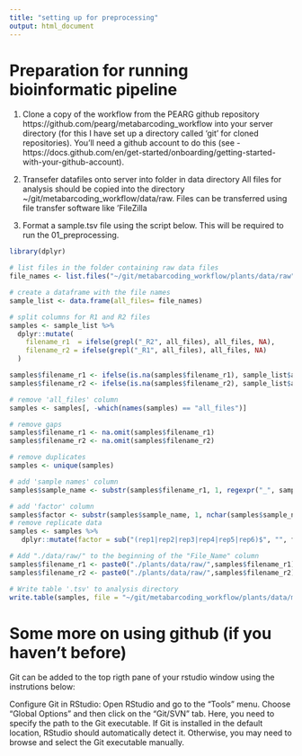 ```yaml
---
title: "setting up for preprocessing"
output: html_document
---
```


# Preparation for running bioinformatic pipeline
1.    Clone a copy of the workflow from the PEARG github repository https://github.com/pearg/metabarcoding_workflow into your server directory (for this I have set up a directory called 'git' for cloned repositories). You'll need a github account to do this (see - https://docs.github.com/en/get-started/onboarding/getting-started-with-your-github-account).

2.    Transefer datafiles onto server into folder in data directory
 All files for analysis should be copied into the directory ~/git/metabarcoding_workflow/data/raw. Files can be transferred using file transfer software like 'FileZilla
 
3.    Format a sample.tsv file using the script below. This will be required to run the 01_preprocessing.
```r
library(dplyr)

# list files in the folder containing raw data files
file_names <- list.files("~/git/metabarcoding_workflow/plants/data/raw")

# create a dataframe with the file names
sample_list <- data.frame(all_files= file_names)

# split columns for R1 and R2 files
samples <- sample_list %>%
  dplyr::mutate(
    filename_r1  = ifelse(grepl("_R2", all_files), all_files, NA),
    filename_r2 = ifelse(grepl("_R1", all_files), all_files, NA)
  )

samples$filename_r1 <- ifelse(is.na(samples$filename_r1), sample_list$all_files, NA)
samples$filename_r2 <- ifelse(is.na(samples$filename_r2), sample_list$all_files, NA)

# remove 'all_files' column
samples <- samples[, -which(names(samples) == "all_files")]

# remove gaps
samples$filename_r1 <- na.omit(samples$filename_r1)
samples$filename_r2 <- na.omit(samples$filename_r2)

# remove duplicates
samples <- unique(samples)

# add 'sample names' column
samples$sample_name <- substr(samples$filename_r1, 1, regexpr("_", samples$filename_r1) - 1)

# add 'factor' column
samples$factor <- substr(samples$sample_name, 1, nchar(samples$sample_name))
# remove replicate data
samples <- samples %>%
   dplyr::mutate(factor = sub("(rep1|rep2|rep3|rep4|rep5|rep6)$", "", factor))

# Add "./data/raw/" to the beginning of the "File_Name" column
samples$filename_r1 <- paste0("./plants/data/raw/",samples$filename_r1)
samples$filename_r2 <- paste0("./plants/data/raw/",samples$filename_r2)

# Write table '.tsv' to analysis directory
write.table(samples, file = "~/git/metabarcoding_workflow/plants/data/metadata/samples.tsv", sep = "\t", row.names = FALSE, quote = FALSE)
```

# Some more on using github (if you haven't before)
Git can be added to the top rigth pane of your rstudio window using the instrutions below:

Configure Git in RStudio:
Open RStudio and go to the "Tools" menu. Choose "Global Options" and then click on the "Git/SVN" tab. Here, you need to specify the path to the Git executable. If Git is installed in the default location, RStudio should automatically detect it. Otherwise, you may need to browse and select the Git executable manually.
